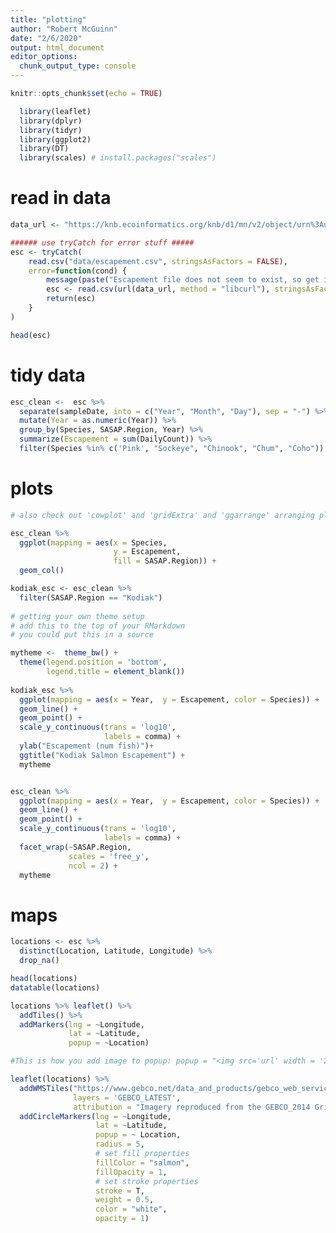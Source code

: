 ```yaml
---
title: "plotting"
author: "Robert McGuinn"
date: "2/6/2020"
output: html_document
editor_options: 
  chunk_output_type: console
---
```


```r
knitr::opts_chunk$set(echo = TRUE)
```

```r

  library(leaflet)
  library(dplyr)
  library(tidyr)
  library(ggplot2)
  library(DT)
  library(scales) # install.packages("scales")

```

# read in data 

```r

data_url <- "https://knb.ecoinformatics.org/knb/d1/mn/v2/object/urn%3Auuid%3Af119a05b-bbe7-4aea-93c6-85434dcb1c5e"

###### use tryCatch for error stuff #####
esc <- tryCatch(
    read.csv("data/escapement.csv", stringsAsFactors = FALSE),
    error=function(cond) {
        message(paste("Escapement file does not seem to exist, so get it from the KNB."))
        esc <- read.csv(url(data_url, method = "libcurl"), stringsAsFactors = FALSE)
        return(esc)
    }
)

head(esc)
```

# tidy data

```r

esc_clean <-  esc %>% 
  separate(sampleDate, into = c("Year", "Month", "Day"), sep = "-") %>% 
  mutate(Year = as.numeric(Year)) %>% 
  group_by(Species, SASAP.Region, Year) %>% 
  summarize(Escapement = sum(DailyCount)) %>% 
  filter(Species %in% c('Pink', "Sockeye", "Chinook", "Chum", "Coho"))

```

# plots 

```r
# also check out 'cowplot' and 'gridExtra' and 'ggarrange' arranging plots, # also look up 'patchwork' newer package.

esc_clean %>% 
  ggplot(mapping = aes(x = Species, 
                       y = Escapement, 
                       fill = SASAP.Region)) +
  geom_col()

```

```r

kodiak_esc <- esc_clean %>% 
  filter(SASAP.Region == "Kodiak") 
  
# getting your own theme setup 
# add this to the top of your RMarkdown
# you could put this in a source

mytheme <-  theme_bw() + 
  theme(legend.position = 'bottom',
        legend.title = element_blank())
  
kodiak_esc %>%
  ggplot(mapping = aes(x = Year,  y = Escapement, color = Species)) +
  geom_line() +
  geom_point() + 
  scale_y_continuous(trans = 'log10', 
                     labels = comma) +
  ylab("Escapement (num fish)")+
  ggtitle("Kodiak Salmon Escapement") + 
  mytheme



```

```r
esc_clean %>%
  ggplot(mapping = aes(x = Year,  y = Escapement, color = Species)) +
  geom_line() +
  geom_point() + 
  scale_y_continuous(trans = 'log10', 
                     labels = comma) +
  facet_wrap(~SASAP.Region, 
             scales = 'free_y',
             ncol = 2) +
  mytheme

```

# maps

```r

locations <- esc %>% 
  distinct(Location, Latitude, Longitude) %>% 
  drop_na()

head(locations)
datatable(locations)

```


```r
locations %>% leaflet() %>% 
  addTiles() %>% 
  addMarkers(lng = ~Longitude, 
             lat = ~Latitude, 
             popup = ~Location)

#This is how you add image to popup: popup = "<img src='url' width = '20%'/>"

```


```r
leaflet(locations) %>% 
  addWMSTiles("https://www.gebco.net/data_and_products/gebco_web_services/web_map_service/mapserv?",
              layers = 'GEBCO_LATEST',
              attribution = "Imagery reproduced from the GEBCO_2014 Grid, version 20150318, www.gebco.net") %>%
  addCircleMarkers(lng = ~Longitude,
                   lat = ~Latitude,
                   popup = ~ Location,
                   radius = 5,
                   # set fill properties
                   fillColor = "salmon",
                   fillOpacity = 1,
                   # set stroke properties
                   stroke = T,
                   weight = 0.5,
                   color = "white",
                   opacity = 1)
```



